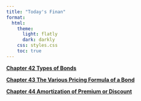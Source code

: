 ```yaml
---
title: "Today's Finan"
format:
  html:
    theme:
      light: flatly
      dark: darkly
    css: styles.css
    toc: true
---
```


[**Chapter 42 Types of Bonds**](./chapter/chapter42/ch42.qmd)

[**Chapter 43 The Various Pricing Formula of a Bond**](./chapter/chapter43/ch43.qmd)

[**Chapter 44 Amortization of Premium or Discount**](./chapter/chapter44/ch44.qmd)